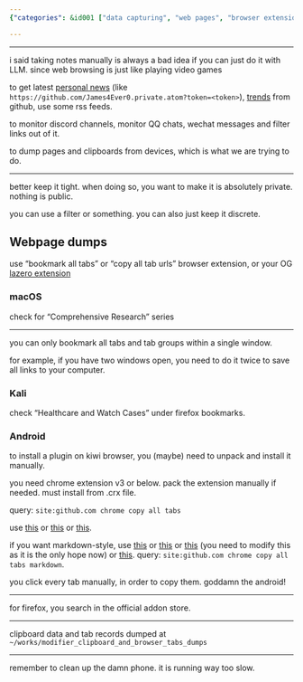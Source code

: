 ```yaml
---
{"categories": &id001 ["data capturing", "web pages", "browser extensions", "privacy", "Comprehensive Research series", "Chrome", "Firefox"], "category": "Data Capture", "date": "2023-04-05 11:30:25", "description": "This article discusses methods for capturing data from web pages and chat messages while ensuring privacy. It covers browser extensions like the 'Comprehensive Research' series, copying tabs as Markdown in Chrome and Firefox, addressing an Android issue, and providing file path information.", "tags": *id001, "title": "comprehensive page dump from multiple devices"}

---
```


------

i said taking notes manually is always a bad idea if you can just do it with LLM. since web browsing is just like playing video games

to get latest [personal news](https://blog.feeds.pub/github-rss.html) (like `https://github.com/James4Ever0.private.atom?token=<token>`), [trends](https://github.com/DIYgod/RSSHub) from github, use some rss feeds.

to monitor discord channels, monitor QQ chats, wechat messages and filter links out of it.

to dump pages and clipboards from devices, which is what we are trying to do.

----

better keep it tight. when doing so, you want to make it is absolutely private. nothing is public.

you can use a filter or something. you can also just keep it discrete.

## Webpage dumps

use "bookmark all tabs" or "copy all tab urls" browser extension, or your OG [lazero extension](https://gitee.com/x00e0d991e368/metalazero/tree/master/browser_plugin)

### macOS

check for "Comprehensive Research" series

----

you can only bookmark all tabs and tab groups within a single window.

for example, if you have two windows open, you need to do it twice to save all links to your computer.

### Kali

check "Healthcare and Watch Cases" under firefox bookmarks.

### Android

to install a plugin on kiwi browser, you (maybe) need to unpack and install it manually.

you need chrome extension v3 or below. pack the extension manually if needed. must install from .crx file.

query: `site:github.com chrome copy all tabs`

use [this](https://github.com/georgemandis/copy-open-tabs-urls) or [this](https://github.com/charlesbrandt/copy_all_tabs) or [this](https://github.com/teddywing/chrome-copy-urls-from-all-tabs).

if you want markdown-style, use [this](https://github.com/yorkxin/copy-as-markdown) or [this](https://github.com/JannesMeyer/TabAttack) or [this](https://github.com/tsushiy/copy-tabs-as-markdown) (you need to modify this as it is the only hope now) or [this](https://github.com/zaki-yama/copy-title-and-url-as-markdown). query: `site:github.com chrome copy all tabs markdown`.

you click every tab manually, in order to copy them. goddamn the android!

----

for firefox, you search in the official addon store.

----

clipboard data and tab records dumped at `~/works/modifier_clipboard_and_browser_tabs_dumps`

----

remember to clean up the damn phone. it is running way too slow.

